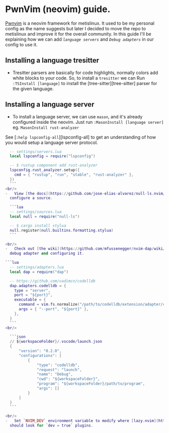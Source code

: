 # PwnVim (neovim) guide.

[Pwnvim](https://github.com/metis-os/pwnvim) is a neovim framework for metislinux. It used to be my personal config as the name suggests
but later I decided to move the repo to metislinux and improve it for the overall community. In this guide I'll be explaining how we can 
add *`language servers`*  and *`Debug adapters`* in our config to use it.



## Installing a language tresitter
- Tresitter parsers are basically for code highlights, normally colors add white blocks to your code. So, to install a `tresitter` 
we can    Run `:TSInstall [language]` to install the [tree-sitter][tree-sitter] parser for the given language.


## Installing a language server
- To install a language server, we can use `mason`,  and it's already configured inside the neovim.
        Just run `:MasonInstall [language server]` eg. `MasonInstall rust-analyzer`


See [`:help lspconfig-all`][lspconfig-all] to get an understanding of how
    you would setup a language server protocol.

  ```lua
    -- settings/servers.lua
    local lspconfig = require("lspconfig")

    -- $ rustup component add rust-analyzer
    lspconfig.rust_analyzer.setup({
      cmd = { "rustup", "run", "stable", "rust-analyzer" },
    })
    ```
<br/>
-   View [the docs](https://github.com/jose-elias-alvarez/null-ls.nvim/blob/main/doc/BUILTINS.md) to figure out how you are expected to
    configure a source.

    ```lua
    -- settings/sources.lua
    local null = require("null-ls")

    -- $ cargo install stylua
    null.register(null.builtins.formatting.stylua)
    ```

<br/>
-   Check out [the wiki](https://github.com/mfussenegger/nvim-dap/wiki/Debug-Adapter-installation) for further information on setting up a
    debug adapter and configuring it.

```lua
    -- settings/adapters.lua
    local dap = require("dap")

    -- https://github.com/vadimcn/codelldb
    dap.adapters.codelldb = {
      type = "server",
      port = "${port}",
      executable = {
        command = vim.fs.normalize("/path/to/codelldb/extension/adapter/codelldb"),
        args = { "--port", "${port}" },
      },
    }
    ```
<br/>

    ```json
    // ${workspaceFolder}/.vscode/launch.json
    {
        "version": "0.2.0",
        "configurations": [
            {
                "type": "codelldb",
                "request": "launch",
                "name": "Debug",
                "cwd": "${workspaceFolder}",
                "program": "${workspaceFolder}/path/to/program",
                "args": []
            }
        ]
    }
    ```

<br/>
-   Set `NVIM_DEV` environment variable to modify where [lazy.nvim](https://github.com/folke/lazy.nvim)
    should look for `dev = true` plugins.



